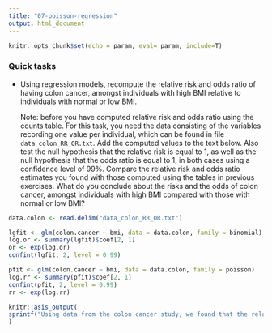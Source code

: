 ```yaml
---
title: "07-poisson-regression"
output: html_document
---
```



```r
knitr::opts_chunk$set(echo = param, eval= param, include=T)
```


### Quick tasks

- Using regression models, recompute the relative risk and odds ratio of having colon cancer, amongst individuals with high BMI relative to individuals with normal or low BMI.

    Note: before you have computed relative risk and odds ratio using the counts table. For this task, you need the data consisting of the variables recording one value per individual, which can be found in file `data_colon_RR_OR.txt`. Add the computed values to the text below. Also test the null hypothesis that the relative risk is equal to 1, as well as the null hypothesis that the odds ratio is equal to 1, in both cases using a confidence level of 99%. Compare the relative risk and odds ratio estimates you found with those computed using the tables in previous exercises. What do you conclude about the risks and the odds of colon cancer, amongst individuals with high BMI compared with those with normal or low BMI?

```r
data.colon <- read.delim("data_colon_RR_OR.txt")
```

```r
lgfit <- glm(colon.cancer ~ bmi, data = data.colon, family = binomial)
log.or <- summary(lgfit)$coef[2, 1]
or <- exp(log.or)
confint(lgfit, 2, level = 0.99)
```

```r
pfit <- glm(colon.cancer ~ bmi, data = data.colon, family = poisson)
log.rr <- summary(pfit)$coef[2, 1]
confint(pfit, 2, level = 0.99)
rr <- exp(log.rr)
```

```r
knitr::asis_output(
sprintf("Using data from the colon cancer study, we found that the relative risk of developing colon cancer, amongst individuals with high BMI compared to those with normal or low BMI, was %.2f. For the same data, the odds ratio of colon cancer, amongst individuals with high BMI compared to those with normal or low BMI, was %.2f.", rr, or)
)
```
